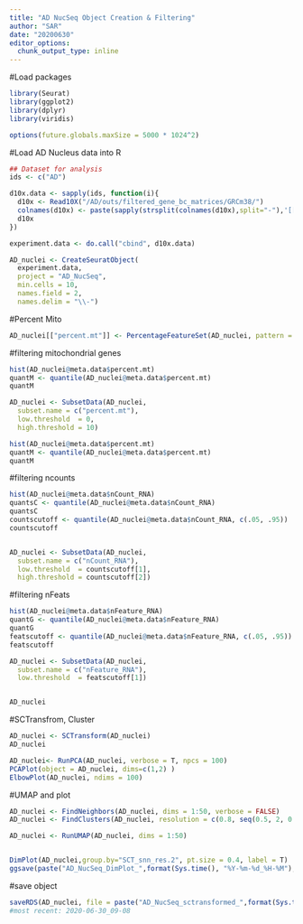 ```yaml
---
title: "AD NucSeq Object Creation & Filtering"
author: "SAR"
date: "20200630"
editor_options: 
  chunk_output_type: inline
---
```

#Load packages
```r

library(Seurat)
library(ggplot2)
library(dplyr)
library(viridis)

options(future.globals.maxSize = 5000 * 1024^2)
```


#Load AD Nucleus data into R
```r
## Dataset for analysis
ids <- c("AD")

d10x.data <- sapply(ids, function(i){
  d10x <- Read10X("/AD/outs/filtered_gene_bc_matrices/GRCm38/")
  colnames(d10x) <- paste(sapply(strsplit(colnames(d10x),split="-"),'[[',1L),i,sep="-")
  d10x
})

experiment.data <- do.call("cbind", d10x.data)

AD_nuclei <- CreateSeuratObject(
  experiment.data,
  project = "AD_NucSeq", 
  min.cells = 10,
  names.field = 2,
  names.delim = "\\-")
```

#Percent Mito
```r
AD_nuclei[["percent.mt"]] <- PercentageFeatureSet(AD_nuclei, pattern = "^mt-")
```


#filtering mitochondrial genes
```r

hist(AD_nuclei@meta.data$percent.mt)
quantM <- quantile(AD_nuclei@meta.data$percent.mt)
quantM

AD_nuclei <- SubsetData(AD_nuclei,
  subset.name = c("percent.mt"),
  low.threshold  = 0,
  high.threshold = 10)

hist(AD_nuclei@meta.data$percent.mt)
quantM <- quantile(AD_nuclei@meta.data$percent.mt)
quantM
```

#filtering ncounts
```r
hist(AD_nuclei@meta.data$nCount_RNA)
quantsC <- quantile(AD_nuclei@meta.data$nCount_RNA)
quantsC
countscutoff <- quantile(AD_nuclei@meta.data$nCount_RNA, c(.05, .95))
countscutoff


AD_nuclei <- SubsetData(AD_nuclei,
  subset.name = c("nCount_RNA"),
  low.threshold  = countscutoff[1],
  high.threshold = countscutoff[2])
```

#filtering nFeats
```r
hist(AD_nuclei@meta.data$nFeature_RNA)
quantG <- quantile(AD_nuclei@meta.data$nFeature_RNA)
quantG
featscutoff <- quantile(AD_nuclei@meta.data$nFeature_RNA, c(.05, .95))
featscutoff

AD_nuclei <- SubsetData(AD_nuclei,
  subset.name = c("nFeature_RNA"),
  low.threshold  = featscutoff[1])


AD_nuclei

```

#SCTransfrom, Cluster
```r
AD_nuclei <- SCTransform(AD_nuclei)
AD_nuclei

AD_nuclei<- RunPCA(AD_nuclei, verbose = T, npcs = 100)
PCAPlot(object = AD_nuclei, dims=c(1,2) )
ElbowPlot(AD_nuclei, ndims = 100)

```

#UMAP and plot
```r
AD_nuclei <- FindNeighbors(AD_nuclei, dims = 1:50, verbose = FALSE)
AD_nuclei <- FindClusters(AD_nuclei, resolution = c(0.8, seq(0.5, 2, 0.5)), verbose = FALSE)

AD_nuclei <- RunUMAP(AD_nuclei, dims = 1:50)


DimPlot(AD_nuclei,group.by="SCT_snn_res.2", pt.size = 0.4, label = T)
ggsave(paste("AD_NucSeq_DimPlot_",format(Sys.time(), "%Y-%m-%d_%H-%M"), ".png", sep = ""), width = 6, height = 4, units = "in", dpi=300)
```

#save object
```r
saveRDS(AD_nuclei, file = paste("AD_NucSeq_sctransformed_",format(Sys.time(), "%Y-%m-%d_%H-%M"), ".rds", sep = ""))
#most recent: 2020-06-30_09-08
```
